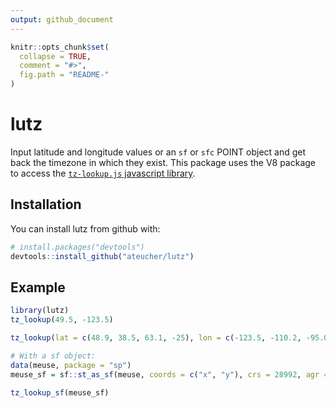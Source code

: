 ```yaml
---
output: github_document
---
```


<!-- README.md is generated from README.Rmd. Please edit that file -->

```r
knitr::opts_chunk$set(
  collapse = TRUE,
  comment = "#>",
  fig.path = "README-"
)
```

# lutz

Input latitude and longitude values or an `sf` or `sfc` POINT object and get back the timezone in which they exist. This package uses the V8 package to access the [`tz-lookup.js` javascript library](https://github.com/darkskyapp/tz-lookup/).

## Installation

You can install lutz from github with:

```r
# install.packages("devtools")
devtools::install_github("ateucher/lutz")
```

## Example

```r
library(lutz)
tz_lookup(49.5, -123.5)

tz_lookup(lat = c(48.9, 38.5, 63.1, -25), lon = c(-123.5, -110.2, -95.0, 130))

# With a sf object:
data(meuse, package = "sp")
meuse_sf = sf::st_as_sf(meuse, coords = c("x", "y"), crs = 28992, agr = "constant")

tz_lookup_sf(meuse_sf)
```
